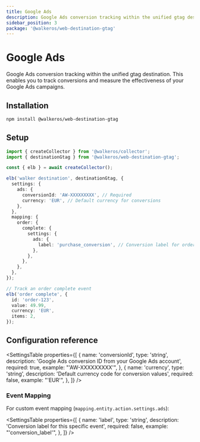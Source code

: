 ```yaml
---
title: Google Ads
description: Google Ads conversion tracking within the unified gtag destination
sidebar_position: 3
package: '@walkeros/web-destination-gtag'
---
```



# Google Ads

<PackageLink
  env="web"
  github="packages/web/destinations/gtag"
  npm="@walkeros/web-destination-gtag"
/>

Google Ads conversion tracking within the unified gtag destination. This enables
you to track conversions and measure the effectiveness of your Google Ads
campaigns.

## Installation

```bash
npm install @walkeros/web-destination-gtag
```

## Setup

```typescript
import { createCollector } from '@walkeros/collector';
import { destinationGtag } from '@walkeros/web-destination-gtag';

const { elb } = await createCollector();

elb('walker destination', destinationGtag, {
  settings: {
    ads: {
      conversionId: 'AW-XXXXXXXXX', // Required
      currency: 'EUR', // Default currency for conversions
    },
  },
  mapping: {
    order: {
      complete: {
        settings: {
          ads: {
            label: 'purchase_conversion', // Conversion label for order complete
          },
        },
      },
    },
  },
});

// Track an order complete event
elb('order complete', {
  id: 'order-123',
  value: 49.99,
  currency: 'EUR',
  items: 2,
});
```

## Configuration reference

<SettingsTable
  properties={[
    {
      name: 'conversionId',
      type: 'string',
      description: 'Google Ads conversion ID from your Google Ads account',
      required: true,
      example: "'AW-XXXXXXXXX'",
    },
    {
      name: 'currency',
      type: 'string',
      description: 'Default currency code for conversion values',
      required: false,
      example: "'EUR'",
    },
  ]}
/>

### Event Mapping

For custom event mapping (`mapping.entity.action.settings.ads`):

<SettingsTable
  properties={[
    {
      name: 'label',
      type: 'string',
      description: 'Conversion label for this specific event',
      required: false,
      example: "'conversion_label'",
    },
  ]}
/>

